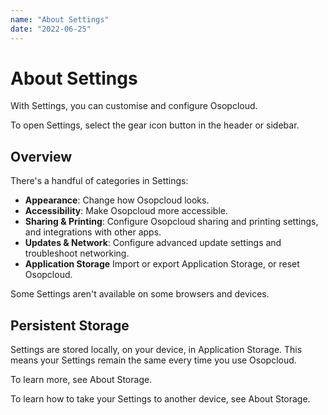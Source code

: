 ```yaml
---
name: "About Settings"
date: "2022-06-25"
---
```


# About Settings

With Settings, you can customise and configure Osopcloud.

To open Settings, select the gear icon button in the header or sidebar.

## Overview

There's a handful of categories in Settings:

- **Appearance**: Change how Osopcloud looks.
- **Accessibility**: Make Osopcloud more accessible.
- **Sharing & Printing**: Configure Osopcloud sharing and printing settings, and integrations with other apps.
- **Updates & Network**: Configure advanced update settings and troubleshoot networking.
- **Application Storage** Import or export Application Storage, or reset Osopcloud.

<Note m={true}>
  Some Settings aren't available on some browsers and devices.
</Note>

## Persistent Storage

Settings are stored locally, on your device, in Application Storage. This means your Settings remain the same every time you use Osopcloud.

<Note m={true}>To learn more, see About Storage.</Note>

<Note m={true}>
  To learn how to take your Settings to another device, see About Storage.
</Note>
